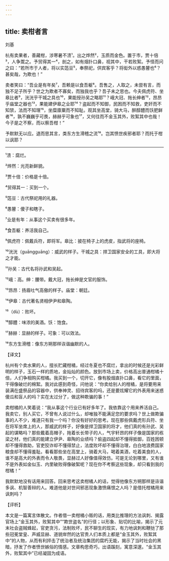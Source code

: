 ```yaml
---
---
---
```

title: 卖柑者言
---




刘基

杭有卖果者，善藏柑，涉寒暑不溃¹。出之烨然²，玉质而金色。置于市，贾十倍³，人争鬻之。予贸得其一⁴，剖之，如有烟扑口鼻，视其中，干若败絮。予怪而问之曰：“若所市于人者，将以实笾豆⁵，奉祭祀，供宾客乎？将衒外以惑愚瞽也⁶？甚矣哉，为欺也！”

卖者笑曰：“吾业是有年矣⁷，吾赖是以食吾躯⁸。吾售之，人取之，未尝有言，而独不足子所乎？世之为欺者不寡矣，而独我也乎？吾子未之思也。今夫佩虎符、坐皋比者⁹，洸洸乎干城之具也¹⁰，果能授孙吴之略耶¹¹？峨大冠、拖长绅者¹²，昂昂乎庙堂之器也¹³，果能建伊皋之业耶¹⁴？盗起而不知御，民困而不知救，吏奸而不知禁，法而不知理¹⁵，坐糜廪粟而不知耻。观其坐高堂，骑大马，醉醇醴而饫肥鲜者¹⁶，孰不巍巍乎可畏，赫赫乎可象也¹⁷，又何往而不金玉其外，败絮其中也哉！今子是之不察，而以察吾柑！”

予默默无以应。退而思其言，类东方生滑稽之流¹⁸。岂其愤世疾邪者耶？而托于柑以讽耶？



***



¹溃：腐烂。

²烨然：光亮新鲜貌。

³贾十倍：价格是十倍。

⁴贸得其一：买到一个。

⁵笾豆：古代祭祀用的礼器。

⁶愚瞽：傻子和瞎子。

⁷业是有年：从事这个买卖有很多年。

⁸食吾躯：养活我自己。

⁹佩虎符：佩戴兵符，即将军。皋比：披在椅子上的虎皮，指武将的座椅。

¹⁰洸洸（guāngguāng）：威武的样子。干城之具：捍卫国家安全的工具，即大将之才能。

¹¹孙吴：古代名将孙武和吴起。

¹²峨：高。绅：腰带。戴大冠，拖长绅是文官的服饰。

¹³昂昂：扬眉吐气高傲的样子。庙堂：朝廷。

¹⁴伊皋：古代著名贤相伊尹和皋陶。

¹⁵（dù）：败坏。

¹⁶醇醴：味浓的美酒。饫：饱食。

¹⁷赫赫：显赫的样子。可象：可以效法。

¹⁸东方生滑稽：像东方朔那样诙谐幽默的人。

【译文】

杭州有个卖水果的人，擅长贮藏柑橘，经过冬夏也不腐烂，拿出的时候还是光彩鲜明的样子，玉石一样的质地，金灿灿的颜色。放到市场上卖，价格高出普通柑橘十倍，人们争相购买柑橘。我买到一个，切开它，像有股烟直扑口鼻，看它的里面，干得像破烂的棉絮。我对此感到奇怪，问他说：“你卖给别人的柑橘，是将要用来装满在盛祭品的容器中，供奉神灵、招待宾客的吗，还是要炫耀它的外表用来迷惑傻瓜和盲人的吗？实在太过分了，做这种欺骗的事！”

卖柑橘的人笑着说：“我从事这个行业已有好多年了。我依靠这个用来养活自己。我卖它，别人买它，不曾有人说过什么，却唯独不能满足您的要求吗？世上做欺骗事的人不少，难道只有我一个吗？你没有好好的思考。现在那些佩戴虎形兵符、坐在将军坐席上的人，那威武的样子，好像是捍卫国家的将才，他们真的有孙武、吴起的谋略吗？那些戴着高帽子，拖着长长带子的人，气宇轩昂的样子像是国家的栋梁之材，他们真的能建立伊尹、皋陶的业绩吗？偷盗四起却不懂得抵御，百姓困顿却不懂得救助，官吏狡诈却不懂得禁止，法度败坏却不懂得治理，白白地浪费国家粮食却不懂得羞耻。看看那些坐在高堂上，骑着大马，喝着美酒，吃着美食的人，谁不是高大的外表而令人敬畏，显赫过人好像值得效仿。可是无论到哪里，又有谁不是外表如金似玉、内里破败得像破絮呢？现在你不考察这些现象，却只看到我的柑橘！”

我默默地没有话用来回答。回来思考这卖柑橘人的话，觉得他像东方朔那样是诙谐多讽、机智善辩的人。难道他是对世间邪恶现象激愤痛恨之人吗？是借托柑橘用来讽刺吗？

【评析】

本文是一篇寓言体散文。作者借一卖柑橘小贩的话，用类比推理的方法讽刺、揭露官场上“金玉其外，败絮其中”“欺世盗名”的行径；以形象、贴切的比喻，揭示了元末社会盗贼蜂起，官吏贪污，法制败坏，民不聊生的现实，有力地讽刺和鞭挞了那些冠冕堂皇、声威显赫、道貌岸然的达官贵人们本质上都是“金玉其外，败絮其中”的人物，从而有利抨击了统治者及统治集团的腐朽无能，揭示了当时社会的黑暗，抒发了作者愤世嫉俗的情感。文章构思奇巧，出语蹊刻，寓意深邃。“金玉其外，败絮其中”已经凝固为成语。